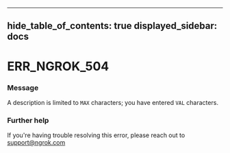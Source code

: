 

---
hide_table_of_contents: true
displayed_sidebar: docs
---


# ERR_NGROK_504

### Message
A description is limited to `MAX` characters; you have entered `VAL` characters.

<ErrorDetails error="err_ngrok_504" />



### Further help
If you're having trouble resolving this error, please reach out to [support@ngrok.com](mailto:support@ngrok.com?subject=Help%20with%20ERR_NGROK_504)


